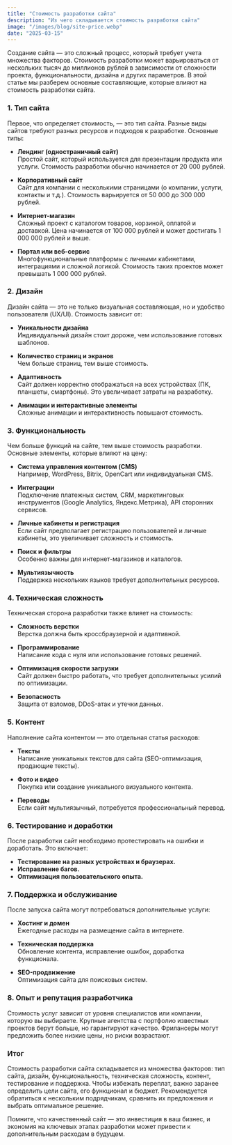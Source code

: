 ```yaml
---
title: "Стоимость разработки сайта"
description: "Из чего складывается стоимость разработки сайта"
image: "/images/blog/site-price.webp"
date: "2025-03-15"
---
```


Создание сайта — это сложный процесс, который требует учета множества факторов. Стоимость разработки может варьироваться от нескольких тысяч до миллионов рублей в зависимости от сложности проекта, функциональности, дизайна и других параметров. В этой статье мы разберем основные составляющие, которые влияют на стоимость разработки сайта.

### 1. **Тип сайта**

Первое, что определяет стоимость, — это тип сайта. Разные виды сайтов требуют разных ресурсов и подходов к разработке. Основные типы:

- **Лендинг (одностраничный сайт)**  
  Простой сайт, который используется для презентации продукта или услуги. Стоимость разработки обычно начинается от 20 000 рублей.

- **Корпоративный сайт**  
  Сайт для компании с несколькими страницами (о компании, услуги, контакты и т.д.). Стоимость варьируется от 50 000 до 300 000 рублей.

- **Интернет-магазин**  
  Сложный проект с каталогом товаров, корзиной, оплатой и доставкой. Цена начинается от 100 000 рублей и может достигать 1 000 000 рублей и выше.

- **Портал или веб-сервис**  
  Многофункциональные платформы с личными кабинетами, интеграциями и сложной логикой. Стоимость таких проектов может превышать 1 000 000 рублей.

### 2. **Дизайн**

Дизайн сайта — это не только визуальная составляющая, но и удобство пользователя (UX/UI). Стоимость зависит от:

- **Уникальности дизайна**  
  Индивидуальный дизайн стоит дороже, чем использование готовых шаблонов.

- **Количество страниц и экранов**  
  Чем больше страниц, тем выше стоимость.

- **Адаптивность**  
  Сайт должен корректно отображаться на всех устройствах (ПК, планшеты, смартфоны). Это увеличивает затраты на разработку.

- **Анимации и интерактивные элементы**  
  Сложные анимации и интерактивность повышают стоимость.

### 3. **Функциональность**

Чем больше функций на сайте, тем выше стоимость разработки. Основные элементы, которые влияют на цену:

- **Система управления контентом (CMS)**  
  Например, WordPress, Bitrix, OpenCart или индивидуальная CMS.

- **Интеграции**  
  Подключение платежных систем, CRM, маркетинговых инструментов (Google Analytics, Яндекс.Метрика), API сторонних сервисов.

- **Личные кабинеты и регистрация**  
  Если сайт предполагает регистрацию пользователей и личные кабинеты, это увеличивает сложность и стоимость.

- **Поиск и фильтры**  
  Особенно важны для интернет-магазинов и каталогов.

- **Мультиязычность**  
  Поддержка нескольких языков требует дополнительных ресурсов.

### 4. **Техническая сложность**

Техническая сторона разработки также влияет на стоимость:

- **Сложность верстки**  
  Верстка должна быть кроссбраузерной и адаптивной.

- **Программирование**  
  Написание кода с нуля или использование готовых решений.

- **Оптимизация скорости загрузки**  
  Сайт должен быстро работать, что требует дополнительных усилий по оптимизации.

- **Безопасность**  
  Защита от взломов, DDoS-атак и утечки данных.

### 5. **Контент**

Наполнение сайта контентом — это отдельная статья расходов:

- **Тексты**  
  Написание уникальных текстов для сайта (SEO-оптимизация, продающие тексты).

- **Фото и видео**  
  Покупка или создание уникального визуального контента.

- **Переводы**  
  Если сайт мультиязычный, потребуется профессиональный перевод.

### 6. **Тестирование и доработки**

После разработки сайт необходимо протестировать на ошибки и доработать. Это включает:

- **Тестирование на разных устройствах и браузерах.**
- **Исправление багов.**
- **Оптимизация пользовательского опыта.**

### 7. **Поддержка и обслуживание**

После запуска сайта могут потребоваться дополнительные услуги:

- **Хостинг и домен**  
  Ежегодные расходы на размещение сайта в интернете.

- **Техническая поддержка**  
  Обновление контента, исправление ошибок, доработка функционала.

- **SEO-продвижение**  
  Оптимизация сайта для поисковых систем.

### 8. **Опыт и репутация разработчика**

Стоимость услуг зависит от уровня специалистов или компании, которую вы выбираете. Крупные агентства с портфолио известных проектов берут больше, но гарантируют качество. Фрилансеры могут предложить более низкие цены, но риски возрастают.

### Итог

Стоимость разработки сайта складывается из множества факторов: тип сайта, дизайн, функциональность, техническая сложность, контент, тестирование и поддержка. Чтобы избежать переплат, важно заранее определить цели сайта, его функционал и бюджет. Рекомендуется обратиться к нескольким подрядчикам, сравнить их предложения и выбрать оптимальное решение.

Помните, что качественный сайт — это инвестиция в ваш бизнес, и экономия на ключевых этапах разработки может привести к дополнительным расходам в будущем.
